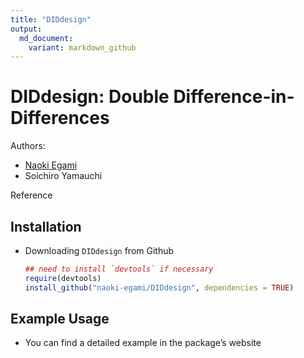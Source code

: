```yaml
---
title: "DIDdesign"
output: 
  md_document:
    variant: markdown_github
---
```


# DIDdesign: Double Difference-in-Differences 

Authors: 

- [Naoki Egami](https://scholar.princeton.edu/negami/home)
- Soichiro Yamauchi


Reference 

## Installation

- Downloading `DIDdesign` from Github

	```r
	## need to install `devtools` if necessary
	require(devtools)
	install_github("naoki-egami/DIDdesign", dependencies = TRUE)
	```

## Example Usage

- You can find a detailed example in the package's website
